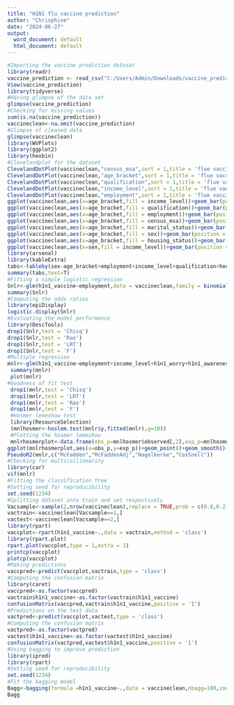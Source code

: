 ---
title: "H1N1 flu vaccine prediction"
author: "Chrisphine"
date: "2024-06-27"
output:
  word_document: default
  html_document: default
---

```{r}
#Importing the vaccine prediction dataset
library(readr)
vaccine_prediction <- read_csv("C:/Users/Admin/Downloads/vaccine_prediction.csv")
View(vaccine_prediction)
library(tidyverse)
#Having glimpse of the data set
glimpse(vaccine_prediction)
#Checking for missing values
sum(is.na(vaccine_prediction))
vaccineclean<-na.omit(vaccine_prediction)
#Glimpse of cleaned data
glimpse(vaccineclean)
library(WVPlots)
library(ggplot2)
library(hexbin)
#Clevelandplot for the dataset
ClevelandDotPlot(vaccineclean,"census_msa",sort = 1,title = 'flue vaccine by census')+coord_flip()
ClevelandDotPlot(vaccineclean,"age_bracket",sort = 1,title = 'flue vaccine by age bracket')+coord_flip()
ClevelandDotPlot(vaccineclean,"qualification",sort = 1,title = 'flue vaccine by qualification')+coord_flip()
ClevelandDotPlot(vaccineclean,"income_level",sort = 1,title = 'flue vaccine by income')+coord_flip()
ClevelandDotPlot(vaccineclean,"employment",sort = 1,title = 'flue vaccine by employment')+coord_flip()
ggplot(vaccineclean,aes(x=age_bracket,fill = income_level))+geom_bar(position = 'dodge')+scale_fill_brewer()+coord_flip()
ggplot(vaccineclean,aes(x=age_bracket,fill = qualification))+geom_bar(position = 'dodge')+scale_fill_brewer()+coord_flip()
ggplot(vaccineclean,aes(x=age_bracket,fill = employment))+geom_bar(position = 'dodge')+scale_fill_brewer()+coord_flip()
ggplot(vaccineclean,aes(x=age_bracket,fill = census_msa))+geom_bar(position = 'dodge')+scale_fill_brewer()+coord_flip()
ggplot(vaccineclean,aes(x=age_bracket,fill = marital_status))+geom_bar(position = 'dodge')+scale_fill_brewer()+coord_flip()
ggplot(vaccineclean,aes(x=age_bracket,fill = sex))+geom_bar(position = 'dodge')+scale_fill_brewer()+coord_flip()
ggplot(vaccineclean,aes(x=age_bracket,fill = housing_status))+geom_bar(position = 'dodge')+scale_fill_brewer()+coord_flip()
ggplot(vaccineclean,aes(x=sex,fill = income_level))+geom_bar(position = 'dodge')+scale_fill_brewer()+coord_flip()
library(arsenal)
library(kableExtra)
tabs<-tableby(sex~age_bracket+employment+income_level+qualification+housing_status+census_msa+marital_status,data = vaccineclean,cat.stats=c("Nmiss","N","countrowpct"),digits=3L)
summary(tabs,text=T)
#Fitting a simple logistic regression
Snlr<-glm(h1n1_vaccine~employment,data = vaccineclean,family = binomial(link = 'logit'))
summary(Snlr)
#Computing the odds ratios
library(epiDisplay)
logistic.display(Snlr)
#Evaluating the model performance
library(DescTools)
drop1(Snlr,test = 'Chisq')
drop1(Snlr,test = 'Rao')
drop1(Snlr,test = 'LRT')
drop1(Snlr,test = 'F')
#Multiple regression
mnlr<-glm(h1n1_vaccine~employment+income_level+h1n1_worry+h1n1_awareness+chronic_medic_condition+cont_child_undr_6_mnths+age_bracket,data = vaccineclean,family = binomial(link = 'logit'))
 summary(mnlr)
 plot(mnlr)
#Goodness of fit test
 drop1(mnlr,test = 'Chisq')
 drop1(mnlr,test = 'LRT')
 drop1(mnlr,test = 'Rao')
 drop1(mnlr,test = 'F')
 #Hosmer lemeshow test
 library(ResourceSelection)
 (mnlhosmer<-hoslem.test(mnlr$y,fitted(mnlr),g=10))
 #Plotting the hosmer lemeshow 
 mnlrhosmerplot<-data.frame(obs_p=mnlhosmer$observed[,2],exp_p=mnlhosmer$expected[,2])
ggplot(mnlrhosmerplot,aes(x=obs_p,y=exp_p))+geom_point()+geom_smooth()+theme_bw()+geom_abline(intercept = 0,slope = 1,size=0.5)
PseudoR2(mnlr,c("McFadden","McFaddenAdj","Nagelkerke","CoxSnell"))
#Checking for multicollinearity
library(car)
vif(mnlr)
#Fitting the classification tree
#Setting seed for reproducibility
set.seed(1234)
#Splitting dataset into train and set respectively
Vacsample<-sample(2,nrow(vaccineclean),replace = TRUE,prob = c(0.8,0.2))
vactrain<-vaccineclean[Vacsample==1,]
vactest<-vaccineclean[Vacsample==2,]
library(rpart)
vaccplot<-rpart(h1n1_vaccine~.,data = vactrain,method = 'class')
library(rpart.plot)
rpart.plot(vaccplot,type = 1,extra = 1)
printcp(vaccplot)
plotcp(vaccplot)
#Making predictions
vaccpred<-predict(vaccplot,vactrain,type = 'class')
#Computing the confusion matrix
library(caret)
vaccpred<-as.factor(vaccpred)
vactrain$h1n1_vaccine<-as.factor(vactrain$h1n1_vaccine)
confusionMatrix(vaccpred,vactrain$h1n1_vaccine,positive = '1')
#Predictions on the test data
vactpred<-predict(vaccplot,vactest,type = 'class')
#Computing the confusion matrix
vactpred<-as.factor(vactpred)
vactest$h1n1_vaccine<-as.factor(vactest$h1n1_vaccine)
confusionMatrix(vactpred,vactest$h1n1_vaccine,positive = '1')
#Using bagging to improve prediction
library(ipred)
library(rpart)
#Setting seed for reproducibility
set.seed(1234)
#Fit the bagging model
Bagg<-bagging(formula =h1n1_vaccine~.,data = vaccineclean,nbagg=100,coob=TRUE,control=rpart.control(minsplit = 2,cp=0,min_depth=2))
Bagg




```

